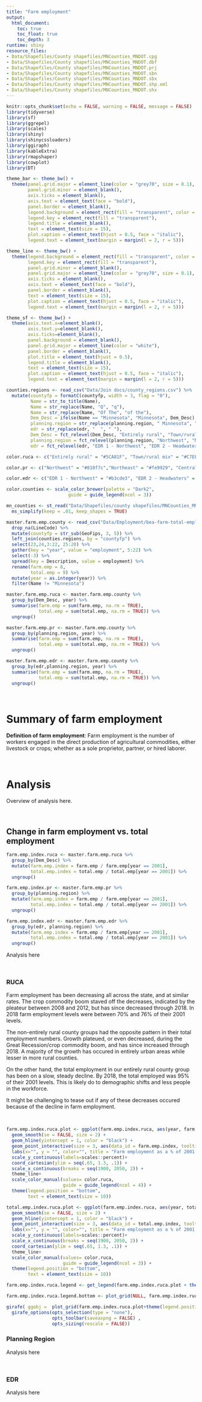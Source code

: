 ```yaml
---
title: "Farm employment"
output: 
  html_document:
    toc: true
    toc_float: true
    toc_depth: 3
runtime: shiny
resource_files:
- Data/Shapefiles/County shapefiles/MNCounties_MNDOT.cpg
- Data/Shapefiles/County shapefiles/MNCounties_MNDOT.dbf
- Data/Shapefiles/County shapefiles/MNCounties_MNDOT.prj
- Data/Shapefiles/County shapefiles/MNCounties_MNDOT.sbn
- Data/Shapefiles/County shapefiles/MNCounties_MNDOT.sbx
- Data/Shapefiles/County shapefiles/MNCounties_MNDOT.shp.xml
- Data/Shapefiles/County shapefiles/MNCounties_MNDOT.shx
---
```


```r
knitr::opts_chunk$set(echo = FALSE, warning = FALSE, message = FALSE)
library(tidyverse)
library(sf)
library(ggrepel)
library(scales)
library(shiny)
library(shinycssloaders)
library(ggiraph)
library(kableExtra)
library(rmapshaper)
library(cowplot)
library(DT)
```

```r
theme_bar <- theme_bw() +
  theme(panel.grid.major = element_line(color = "grey70", size = 0.1),
        panel.grid.minor = element_blank(),
        axis.ticks = element_blank(),
        axis.text = element_text(face = "bold"),
        panel.border = element_blank(),
        legend.background = element_rect(fill = "transparent", color = "transparent"),
        legend.key = element_rect(fill = "transparent"),
        legend.title = element_blank(),
        text = element_text(size = 15),
        plot.caption = element_text(hjust = 0.5, face = "italic"),
        legend.text = element_text(margin = margin(l = 2, r = 5)))

theme_line <- theme_bw() +
  theme(legend.background = element_rect(fill = "transparent", color = "transparent"),
        legend.key = element_rect(fill = "transparent"),
        panel.grid.minor = element_blank(),
        panel.grid.major = element_line(color = "grey70", size = 0.1),
        axis.ticks = element_blank(),
        axis.text = element_text(face = "bold"),
        panel.border = element_blank(),
        text = element_text(size = 15),
        plot.caption = element_text(hjust = 0.5, face = "italic"),
        legend.text = element_text(margin = margin(l = 2, r = 5)))

theme_sf <- theme_bw() +
  theme(axis.text.x=element_blank(),
        axis.text.y=element_blank(),
        axis.ticks=element_blank(),
        panel.background = element_blank(),
        panel.grid.major = element_line(color = "white"),
        panel.border = element_blank(),
        plot.title = element_text(hjust = 0.5),
        legend.title = element_blank(),
        text = element_text(size = 15),
        plot.caption = element_text(hjust = 0.5, face = "italic"),
        legend.text = element_text(margin = margin(l = 2, r = 5)))

counties.regions <- read_csv("Data/Join docs/county_regions.csv") %>%
  mutate(countyfp = formatC(countyfp, width = 3, flag = "0"),
         Name = str_to_title(Name),
         Name = str_replace(Name, "Q", "q"),
         Name = str_replace(Name, "Of The", "of the"),
         Dem_Desc = ifelse(Name == "Minnesota", "Minnesota", Dem_Desc),
         planning.region = str_replace(planning.region, " Minnesota", ""),
         edr = str_replace(edr, "  ", " "),
         Dem_Desc = fct_relevel(Dem_Desc, "Entirely rural", "Town/rural mix", "Urban/town/rural mix", "Entirely urban"),
         planning.region = fct_relevel(planning.region, "Northwest", "Northeast", "Central", "Seven County Mpls-St Paul", "Southwest", "Southeast"),
         edr = fct_relevel(edr, "EDR 1 - Northwest", "EDR 2 - Headwaters", "EDR 3 - Arrowhead", "EDR 4 - West Central", "EDR 5 - North Central", "EDR 6E- Southwest Central", "EDR 6W- Upper Minnesota Valley", "EDR 7E- East Central", "EDR 7W- Central", "EDR 8 - Southwest", "EDR 9 - South Central", "EDR 10 - Southeast", "EDR 11 - 7 County Twin Cities", "Minnesota"))

color.ruca <- c("Entirely rural" = "#5CA81F", "Town/rural mix" = "#C7EF99", "Urban/town/rural mix" = "#d8b365", "Entirely urban" = "#a6611a", "Minnesota" = "black")

color.pr <- c("Northwest" = "#810f7c","Northeast" = "#fe9929", "Central" = "#076324", "Seven County Mpls-St Paul" = "#d8b365", "Southwest" = "#1f78b4", "Southeast" = "#d7301f", "Minnesota" = "black")

color.edr <- c("EDR 1 - Northwest" = "#b3cde3", "EDR 2 - Headwaters" = "#8c96c6", "EDR 3 - Arrowhead" = "#fe9929", "EDR 4 - West Central" = "#8856a7", "EDR 5 - North Central" = "#810f7c", "EDR 6E- Southwest Central" = "#e5f5f9", "EDR 6W- Upper Minnesota Valley" = "#bdc9e1", "EDR 7E- East Central" = "#99d8c9", "EDR 7W- Central" = "#2ca25f", "EDR 8 - Southwest" = "#74a9cf", "EDR 9 - South Central" = "#0570b0", "EDR 10 - Southeast" = "#d7301f", "EDR 11 - 7 County Twin Cities" = "#d8b365", "Minnesota" = "black")

color.counties <- scale_color_brewer(palette = "Dark2",
                       guide = guide_legend(ncol = 3))

mn_counties <- st_read("Data/Shapefiles/county shapefiles/MNCounties_MNDOT.shp", quiet = TRUE) %>%
  ms_simplify(keep = .01, keep_shapes = TRUE)
```

```r
master.farm.emp.county <- read_csv("Data/Employment/bea-farm-total-employment.csv") %>%
  drop_na(LineCode) %>%
  mutate(countyfp = str_sub(GeoFips, 3, 5)) %>%
  left_join(counties.regions, by = "countyfp") %>%
  select(23,24,3:22, 25:28) %>%
  gather(key = "year", value = "employment", 5:22) %>%
  select(-3) %>%
  spread(key = Description, value = employment) %>%
  rename(farm.emp = 8,
         total.emp = 9) %>%
  mutate(year = as.integer(year)) %>%
  filter(Name != "Minnesota")

master.farm.emp.ruca <- master.farm.emp.county %>%
  group_by(Dem_Desc, year) %>%
  summarise(farm.emp = sum(farm.emp, na.rm = TRUE),
            total.emp = sum(total.emp, na.rm = TRUE)) %>%
  ungroup()

master.farm.emp.pr <- master.farm.emp.county %>%
  group_by(planning.region, year) %>%
  summarise(farm.emp = sum(farm.emp, na.rm = TRUE),
            total.emp = sum(total.emp, na.rm = TRUE)) %>%
  ungroup()

master.farm.emp.edr <- master.farm.emp.county %>%
  group_by(edr,planning.region, year) %>%
  summarise(farm.emp = sum(farm.emp, na.rm = TRUE),
            total.emp = sum(total.emp, na.rm = TRUE)) %>%
  ungroup()

```

<br>

# Summary of farm employment

**Definition of farm employment**: Farm employment is the number of workers engaged in the direct production of agricultural commodities, either livestock or crops; whether as a sole proprietor, partner, or hired laborer. 

<br>

# Analysis

Overview of analysis here.

<br>

## Change in farm employment vs. total employment {.tabset}

```r
farm.emp.index.ruca <- master.farm.emp.ruca %>%
  group_by(Dem_Desc) %>%
  mutate(farm.emp.index = farm.emp / farm.emp[year == 2001],
         total.emp.index = total.emp / total.emp[year == 2001]) %>%
  ungroup()

farm.emp.index.pr <- master.farm.emp.pr %>%
  group_by(planning.region) %>%
  mutate(farm.emp.index = farm.emp / farm.emp[year == 2001],
         total.emp.index = total.emp / total.emp[year == 2001]) %>%
  ungroup()

farm.emp.index.edr <- master.farm.emp.edr %>%
  group_by(edr, planning.region) %>%
  mutate(farm.emp.index = farm.emp / farm.emp[year == 2001],
         total.emp.index = total.emp / total.emp[year == 2001]) %>%
  ungroup()

```


Analysis here

<br>

### RUCA

Farm employment has been decreasing all across the state, and at similar rates. The crop commodity boom staved off the decreases, indicated by the pleateur between 2008 and 2012, but has since decreased through 2018. In 2018 farm employment levels were between 70% and 76% of their 2001 levels.

The non-entirely rural county groups had the opposite pattern in their total employment numbers. Growth plateued, or even decreased, during the Great Recession/crop commodity boom, and has since increased through 2018. A majority of the growth has occured in entirely urban areas while lesser in more rural counties. 

On the other hand, the total employment in our entirely rural county group has been on a slow, steady decline. By 2018, the total employed was 95% of their 2001 levels. This is likely do to demographic shifts and less people in the workforce.

It might be challenging to tease out if any of these decreases occured because of the decline in farm employment.

<br>
```r
farm.emp.index.ruca.plot <- ggplot(farm.emp.index.ruca, aes(year, farm.emp.index, color = Dem_Desc)) +
  geom_smooth(se = FALSE, size = 2) +
  geom_hline(yintercept = 1, color = "black") +
  geom_point_interactive(size = 3, aes(data_id = farm.emp.index, tooltip = paste(Dem_Desc, "\nYear: ", year, "\nFarm employment: ", comma(farm.emp), "\nFarm employment as % of 2001 levels: ", percent(farm.emp.index), "\nTotal employment: ", comma(total.emp), "\nTotal employment as a % of 2001 levels: ", percent(total.emp.index), sep = ""))) +
  labs(x="", y = "", color="", title = "Farm employment as a % of 2001 levels")+
  scale_y_continuous(labels=scales::percent)+
  coord_cartesian(ylim = seq(.65, 1.3, .1)) +
  scale_x_continuous(breaks = seq(1900, 2050, 2)) +
  theme_line+
  scale_color_manual(values= color.ruca,
                     guide = guide_legend(ncol = 4)) +
  theme(legend.position = "bottom",
        text = element_text(size = 10))

total.emp.index.ruca.plot <- ggplot(farm.emp.index.ruca, aes(year, total.emp.index, color = Dem_Desc)) +
  geom_smooth(se = FALSE, size = 2) +
  geom_hline(yintercept = 1, color = "black") +
  geom_point_interactive(size = 3, aes(data_id = total.emp.index, tooltip = paste(Dem_Desc, "\nYear: ", year, "\nFarm employment: ", comma(farm.emp), "\nFarm employment as % of 2001 levels: ", percent(farm.emp.index), "\nTotal employment: ", comma(total.emp), "\nTotal employment as a % of 2001 levels: ", percent(total.emp.index), sep = ""))) +
  labs(x="", y = "", color="", title = "Farm employment as a % of 2001 levels")+
  scale_y_continuous(labels=scales::percent)+
  scale_x_continuous(breaks = seq(1900, 2050, 2)) +
  coord_cartesian(ylim = seq(.65, 1.3, .1)) +
  theme_line+
  scale_color_manual(values= color.ruca,
                     guide = guide_legend(ncol = 3)) +
  theme(legend.position = "bottom",
        text = element_text(size = 10))

farm.emp.index.ruca.legend <- get_legend(farm.emp.index.ruca.plot + theme(legend.box.margin = margin(0,0,0,0)))

farm.emp.index.ruca.legend.bottom <- plot_grid(NULL, farm.emp.index.ruca.legend, NULL, ncol = 3, rel_widths = c(0,1,2))

girafe( ggobj =  plot_grid(farm.emp.index.ruca.plot+theme(legend.position = "none"), total.emp.index.ruca.plot + theme(legend.position = "none"), NULL, farm.emp.index.ruca.legend.bottom, ncol = 2, rel_heights = c(1,.1)), width_svg = 8) %>%
  girafe_options(opts_selection(type = "none"),
                 opts_toolbar(saveaspng = FALSE) ,
                 opts_sizing(rescale = FALSE))
```

### Planning Region

Analysis here

<br>

### EDR

Analysis here

<br>

